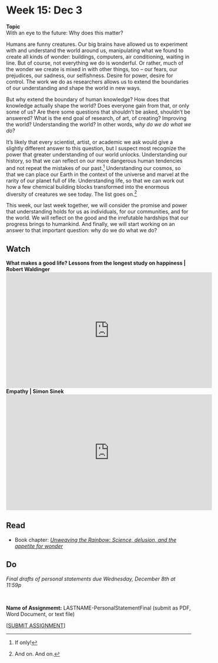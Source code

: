 # Week 15: Dec 3

<div class="boxed" id="center">
**Topic**  
With an eye to the future: Why does this matter?</div>

Humans are funny creatures. Our big brains have allowed us to experiment with and understand the world around us, manipulating what we found to create all kinds of wonder: buildings, computers, air conditioning, waiting in line. But of course, not everything we do is wonderful. Or rather, much of the wonder we create is mixed in with other things, too -- our fears, our prejudices, our sadness, our selfishness. Desire for power, desire for control. The work we do as researchers allows us to extend the boundaries of our understanding and shape the world in new ways.

But why extend the boundary of human knowledge? How does that knowledge actually shape the world? Does everyone gain from that, or only some of us? Are there some questions that shouldn't be asked, shouldn't be answered? What is the end goal of research, of art, of creating? Improving the world? Understanding the world? In other words, _why do we do what we do_?

It's likely that every scientist, artist, or academic we ask would give a slightly different answer to this question, but I suspect most recognize the power that greater understanding of our world unlocks. Understanding our history, so that we can reflect on our more dangerous human tendencies and not repeat the mistakes of our past.[^44] Understanding our cosmos, so that we can place our Earth in the context of the universe and marvel at the rarity of our planet full of life. Understanding life, so that we can work out how a few chemical building blocks transformed into the enormous diversity of creatures we see today. The list goes on.[^45] 

This week, our last week together, we will consider the promise and power that understanding holds for us as individuals, for our communities, and for the world. We will reflect on the good and the irrefutable hardships that our progress brings to humankind. And finally, we will start working on an answer to that important question: why do we do what we do?

## Watch 

**What makes a good life? Lessons from the longest study on happiness | Robert Waldinger**  
<div class="youtube-video-container">
<iframe width="560" height="315" src="https://www.youtube.com/embed/8KkKuTCFvzI" title="YouTube video player" frameborder="0" allow="accelerometer; autoplay; clipboard-write; encrypted-media; gyroscope; picture-in-picture" allowfullscreen></iframe>
</div>

**Empathy | Simon Sinek**  
<div class="youtube-video-container">
<iframe width="560" height="315" src="https://www.youtube.com/embed/oUWMgHyf1bg" title="YouTube video player" frameborder="0" allow="accelerometer; autoplay; clipboard-write; encrypted-media; gyroscope; picture-in-picture" allowfullscreen></iframe>
</div>

## Read

+ Book chapter: [_Unweaving the Rainbow: Science, delusion, and the appetite for wonder_](https://uofi.box.com/s/q20to4ez9ozaxaejy54aungmbufud0bs)

## Do

_Final drafts of personal statements due Wednesday, December 8th at 11:59p_

\

**Name of Assignmemt:** LASTNAME-PersonalStatementFinal (submit as PDF, Word Document, or text file)  

[[SUBMIT ASSIGNMENT](mailto:Assignm.h7wfzo369xraxcb3@u.box.com)]


[^44]: If only!
[^45]: And on. And on.
